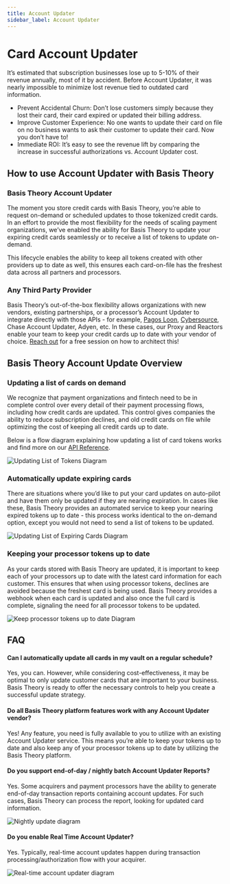 ```yaml
---
title: Account Updater
sidebar_label: Account Updater
---
```


# Card Account Updater <Enterprise />

It’s estimated that subscription businesses lose up to 5-10% of their revenue annually, most of it by accident. Before Account Updater, it was nearly impossible to minimize lost revenue tied to outdated card information.

- Prevent Accidental Churn: Don’t lose customers simply because they lost their card, their card expired or updated their billing address.
- Improve Customer Experience: No one wants to update their card on file on no business wants to ask their customer to update their card. Now you don’t have to!
- Immediate ROI: It’s easy to see the revenue lift by comparing the increase in successful authorizations vs. Account Updater cost.

## How to use Account Updater with Basis Theory

### Basis Theory Account Updater

The moment you store credit cards with Basis Theory, you’re able to request on-demand or scheduled updates to those tokenized credit cards. In an effort to provide the most flexibility for the needs of scaling payment organizations, we’ve enabled the ability for Basis Theory to update your expiring credit cards seamlessly or to receive a list of tokens to update on-demand.

This lifecycle enables the ability to keep all tokens created with other providers up to date as well, this ensures each card-on-file has the freshest data across all partners and processors.

### Any Third Party Provider

Basis Theory’s out-of-the-box flexibility allows organizations with new vendors, existing partnerships, or a processor’s Account Updater to integrate directly with those APIs - for example, [Pagos Loon](https://pagos.ai/loon/), [Cybersource](https://www.cybersource.com/en-us/solutions/additional-services.html#accountupdater), Chase Account Updater, Adyen, etc. In these cases, our Proxy and Reactors enable your team to keep your credit cards up to date with your vendor of choice. [Reach out](https://basistheory.com/contact) for a free session on how to architect this!

## Basis Theory Account Update Overview

### Updating a list of cards on demand

We recognize that payment organizations and fintech need to be in complete control over every detail of their payment processing flows, including how credit cards are updated. This control gives companies the ability to reduce subscription declines, and old credit cards on file while optimizing the cost of keeping all credit cards up to date.

Below is a flow diagram explaining how updating a list of card tokens works and find more on our [API Reference](/docs/api/).

![Updating List of Tokens Diagram](/img/features/account-updater/account-updater-overview.png)

### Automatically update expiring cards

There are situations where you’d like to put your card updates on auto-pilot and have them only be updated if they are nearing expiration. In cases like these, Basis Theory provides an automated service to keep your nearing expired tokens up to date - this process works identical to the on-demand option, except you would not need to send a list of tokens to be updated.

![Updating List of Expiring Cards Diagram](/img/features/account-updater/account-updater-expiring-cards.png)

### Keeping your processor tokens up to date

As your cards stored with Basis Theory are updated, it is important to keep each of your processors up to date with the latest card information for each customer. This ensures that when using processor tokens, declines are avoided because the freshest card is being used. Basis Theory provides a webhook when each card is updated and also once the full card is complete, signaling the need for all processor tokens to be updated.

![Keep processor tokens up to date Diagram](/img/features/account-updater/account-updater-processor-tokens.png)

## FAQ

#### Can I automatically update all cards in my vault on a regular schedule?

Yes, you can. However, while considering cost-effectiveness, it may be optimal to only update customer cards that are important to your business. Basis Theory is ready to offer the necessary controls to help you create a successful update strategy.

#### Do all Basis Theory platform features work with any Account Updater vendor?

Yes! Any feature, you need is fully available to you to utilize with an existing Account Updater service. This means you’re able to keep your tokens up to date and also keep any of your processor tokens up to date by utilizing the Basis Theory platform.

#### Do you support end-of-day / nightly batch Account Updater Reports?

Yes. Some acquirers and payment processors have the ability to generate end-of-day transaction reports containing account updates. For such cases, Basis Theory can process the report, looking for updated card information.

![Nightly update diagram](/img/features/account-updater/account-updater-nightly-report.png)

#### Do you enable Real Time Account Updater?

Yes. Typically, real-time account updates happen during transaction processing/authorization flow with your acquirer.

![Real-time account updater diagram](/img/features/account-updater/account-updater-realtime.png)

